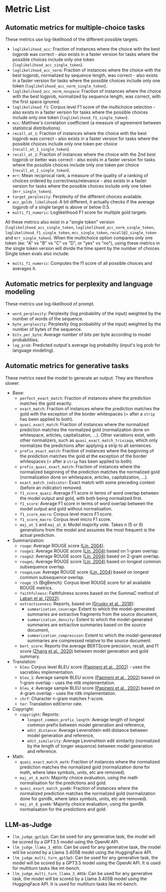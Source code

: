 # Metric List

## Automatic metrics for multiple-choice tasks

These metrics use log-likelihood of the different possible targets.
- `loglikelihood_acc`: Fraction of instances where the choice with the best logprob was correct - also exists in a faster version for tasks where the possible choices include only one token (`loglikelihood_acc_single_token`).
- `loglikelihood_acc_norm`: Fraction of instances where the choice with the best logprob, normalized by sequence length, was correct - also exists in a faster version for tasks where the possible choices include only one token (`loglikelihood_acc_norm_single_token`).
- `loglikelihood_acc_norm_nospace`: Fraction of instances where the choice with the best logprob, normalized by sequence length, was correct, with the first space ignored.
- `loglikelihood_f1`: Corpus level F1 score of the multichoice selection - also exists in a faster version for tasks where the possible choices include only one token (`loglikelihood_f1_single_token`).
- `mcc`: Matthew's correlation coefficient (a measure of agreement between statistical distributions).
- `recall_at_1`: Fraction of instances where the choice with the best logprob was correct - also exists in a faster version for tasks where the possible choices include only one token per choice (`recall_at_1_single_token`).
- `recall_at_2`: Fraction of instances where the choice with the 2nd best logprob or better was correct - also exists in a faster version for tasks where the possible choices include only one token per choice (`recall_at_2_single_token`).
- `mrr`: Mean reciprocal rank, a measure of the quality of a ranking of choices ordered by correctness/relevance - also exists in a faster version for tasks where the possible choices include only one token (`mrr_single_token`).
- `target_perplexity`: Perplexity of the different choices available.
- `acc_golds_likelihood`: A bit different, it actually checks if the average logprob of a single target is above or below 0.5.
- `multi_f1_numeric`: Loglikelihood F1 score for multiple gold targets.

All these metrics also exist in a "single token" version (`loglikelihood_acc_single_token`, `loglikelihood_acc_norm_single_token`, `loglikelihood_f1_single_token`, `mcc_single_token`, `recall@2_single_token` and `mrr_single_token`). When the multichoice option compares only one token (ex: "A" vs "B" vs "C" vs "D", or "yes" vs "no"), using these metrics in the single token version will divide the time spent by the number of choices. Single token evals also include:
- `multi_f1_numeric`: Computes the f1 score of all possible choices and averages it.

## Automatic metrics for perplexity and language modeling
These metrics use log-likelihood of prompt.
- `word_perplexity`: Perplexity (log probability of the input) weighted by the number of words of the sequence.
- `byte_perplexity`: Perplexity (log probability of the input) weighted by the number of bytes of the sequence.
- `bits_per_byte`: Average number of bits per byte according to model probabilities.
- `log_prob`: Predicted output's average log probability (input's log prob for language modeling).

## Automatic metrics for generative tasks
These metrics need the model to generate an output. They are therefore slower.
- Base:
    - `perfect_exact_match`: Fraction of instances where the prediction matches the gold exactly.
    - `exact_match`: Fraction of instances where the prediction matches the gold with the exception of the border whitespaces (= after a `strip` has been applied to both).
    - `quasi_exact_match`: Fraction of instances where the normalized prediction matches the normalized gold (normalization done on whitespace, articles, capitalization, ...). Other variations exist, with other normalizers, such as `quasi_exact_match_triviaqa`, which only normalizes the predictions after applying a strip to all sentences.
    - `prefix_exact_match`: Fraction of instances where the beginning of the prediction matches the gold at the exception of the border whitespaces (= after a `strip` has been applied to both).
    - `prefix_quasi_exact_match`: Fraction of instances where the normalized beginning of the prediction matches the normalized gold (normalization done on whitespace, articles, capitalization, ...).
    - `exact_match_indicator`: Exact match with some preceding context (before an indicator) removed.
    - `f1_score_quasi`: Average F1 score in terms of word overlap between the model output and gold, with both being normalized first.
    - `f1_score`:  Average F1 score in terms of word overlap between the model output and gold without normalisation.
    - `f1_score_macro`: Corpus level macro F1 score.
    - `f1_score_macro`: Corpus level micro F1 score.
    - `maj_at_5` and `maj_at_8`: Model majority vote. Takes n (5 or 8) generations from the model and assumes the most frequent is the actual prediction.
- Summarization:
    - `rouge`: Average ROUGE score [(Lin, 2004)](https://aclanthology.org/W04-1013/).
    - `rouge1`: Average ROUGE score [(Lin, 2004)](https://aclanthology.org/W04-1013/) based on 1-gram overlap.
    - `rouge2`: Average ROUGE score [(Lin, 2004)](https://aclanthology.org/W04-1013/) based on 2-gram overlap.
    - `rougeL`: Average ROUGE score [(Lin, 2004)](https://aclanthology.org/W04-1013/) based on longest common subsequence overlap.
    - `rougeLsum`: Average ROUGE score [(Lin, 2004)](https://aclanthology.org/W04-1013/) based on longest common subsequence overlap.
    - `rouge_t5` (BigBench): Corpus level ROUGE score for all available ROUGE metrics.
    - `faithfulness`: Faithfulness scores based on the SummaC method of [Laban et al. (2022)](https://aclanthology.org/2022.tacl-1.10/).
    - `extractiveness`: Reports, based on [(Grusky et al., 2018)](https://aclanthology.org/N18-1065/):
        - `summarization_coverage`: Extent to which the model-generated summaries are extractive fragments from the source document,
        - `summarization_density`: Extent to which the model-generated summaries are extractive summaries based on the source document,
        - `summarization_compression`: Extent to which the model-generated summaries are compressed relative to the source document.
    - `bert_score`: Reports the average BERTScore precision, recall, and f1 score [(Zhang et al., 2020)](https://openreview.net/pdf?id=SkeHuCVFDr) between model generation and gold summary.
- Translation:
    - `bleu`: Corpus level BLEU score [(Papineni et al., 2002)](https://aclanthology.org/P02-1040/) - uses the sacrebleu implementation.
    - `bleu_1`: Average sample BLEU score [(Papineni et al., 2002)](https://aclanthology.org/P02-1040/) based on 1-gram overlap - uses the nltk implementation.
    - `bleu_4`: Average sample BLEU score [(Papineni et al., 2002)](https://aclanthology.org/P02-1040/) based on 4-gram overlap - uses the nltk implementation.
    - `chrf`: Character n-gram matches f-score.
    - `ter`: Translation edit/error rate.
- Copyright:
    - `copyright`: Reports:
        - `longest_common_prefix_length`: Average length of longest common prefix between model generation and reference,
        - `edit_distance`: Average Levenshtein edit distance between model generation and reference,
        - `edit_similarity`: Average Levenshtein edit similarity (normalized by the length of longer sequence) between model generation and reference.
- Math:
    - `quasi_exact_match_math`: Fraction of instances where the normalized prediction matches the normalized gold (normalization done for math, where latex symbols, units, etc are removed).
    - `maj_at_4_math`: Majority choice evaluation, using the math normalisation for the predictions and gold.
    - `quasi_exact_match_gsm8k`: Fraction of instances where the normalized prediction matches the normalized gold (normalization done for gsm8k, where latex symbols, units, etc are removed).
    - `maj_at_8_gsm8k`: Majority choice evaluation, using the gsm8k normalisation for the predictions and gold.

## LLM-as-Judge
- `llm_judge_gpt3p5`: Can be used for any generative task, the model will be scored by a GPT3.5 model using the OpenAI API.
- `llm_judge_llama_3_405b`: Can be used for any generative task, the model will be scored by a Llama 3.405B model using the HuggingFace API.
- `llm_judge_multi_turn_gpt3p5`: Can be used for any generative task, the model will be scored by a GPT3.5 model using the OpenAI API. It is used for multiturn tasks like mt-bench.
- `llm_judge_multi_turn_llama_3_405b`: Can be used for any generative task, the model will be scored by a Llama 3.405B model using the HuggingFace API. It is used for multiturn tasks like mt-bench.
